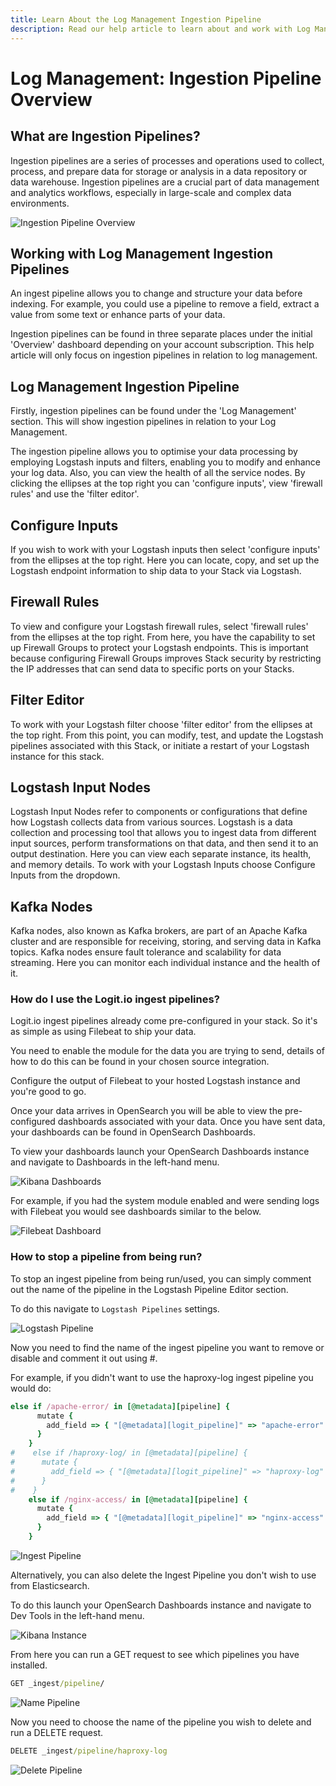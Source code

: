 ```yaml
---
title: Learn About the Log Management Ingestion Pipeline
description: Read our help article to learn about and work with Log Management Ingestion Pipelines on the Logit.io platform
---
```


# Log Management: Ingestion Pipeline Overview

## What are Ingestion Pipelines?

Ingestion pipelines are a series of processes and operations used to collect, 
process, and prepare data for storage or analysis in a data repository or data 
warehouse. Ingestion pipelines are a crucial part of data management and analytics 
workflows, especially in large-scale and complex data environments.

![Ingestion Pipeline Overview](@/images/help/log-management/ingestion-pipelines/ingestion-pipeline-overview.png)

## Working with Log Management Ingestion Pipelines

An ingest pipeline allows you to change and structure your data before indexing. 
For example, you could use a pipeline to remove a field, extract a value from 
some text or enhance parts of your data.

Ingestion pipelines can be found in three separate places under the initial 'Overview' 
dashboard depending on your account subscription. This help article will only focus 
on ingestion pipelines in relation to log management.

## Log Management Ingestion Pipeline

Firstly, ingestion pipelines can be found under the 'Log Management' section. 
This will show ingestion pipelines in relation to your Log Management.

The ingestion pipeline allows you to optimise your data processing by employing 
Logstash inputs and filters, enabling you to modify and enhance your log data. 
Also, you can view the health of all the service nodes. By clicking the ellipses 
at the top right you can 'configure inputs', view 'firewall rules' and use the 'filter editor'.

## Configure Inputs

If you wish to work with your Logstash inputs then select 'configure inputs' from 
the ellipses at the top right. Here you can locate, copy, and set up the 
Logstash endpoint information to ship data to your Stack via Logstash. 

## Firewall Rules

To view and configure your Logstash firewall rules, select 'firewall rules' from 
the ellipses at the top right. From here, you have the capability to set up Firewall 
Groups to protect your Logstash endpoints. This is important because configuring 
Firewall Groups improves Stack security by restricting the IP addresses that can 
send data to specific ports on your Stacks.

## Filter Editor

To work with your Logstash filter choose 'filter editor' from the ellipses at the 
top right. From this point, you can modify, test, and update the Logstash pipelines 
associated with this Stack, or initiate a restart of your Logstash instance for this stack.

## Logstash Input Nodes

Logstash Input Nodes refer to components or configurations that define how 
Logstash collects data from various sources. Logstash is a data collection 
and processing tool that allows you to ingest data from different input sources, 
perform transformations on that data, and then send it to an output destination. 
Here you can view each separate instance, its health, and memory details. To work 
with your Logstash Inputs choose Configure Inputs from the dropdown. 

## Kafka Nodes

Kafka nodes, also known as Kafka brokers, are part of an Apache Kafka cluster and 
are responsible for receiving, storing, and serving data in Kafka topics. Kafka 
nodes ensure fault tolerance and scalability for data streaming. 
Here you can monitor each individual instance and the health of it.

### How do I use the Logit.io ingest pipelines?
Logit.io ingest pipelines already come pre-configured in your stack. So it's as simple as using Filebeat to ship your data.

You need to enable the module for the data you are trying to send, details of how to do this can be found in your chosen source integration. 

Configure the output of Filebeat to your hosted Logstash instance and you're good to go.

Once your data arrives in OpenSearch you will be able to view the pre-configured dashboards associated with your data. Once you have sent data, your dashboards can be found in OpenSearch Dashboards. 

To view your dashboards launch your OpenSearch Dashboards instance and navigate to Dashboards in the left-hand menu.

![Kibana Dashboards](@/images/help/log-management/ingestion-pipelines/kibana-dashboards.png)

For example, if you had the system module enabled and were sending logs with Filebeat you would see dashboards similar to the below.

![Filebeat Dashboard](@/images/help/log-management/ingestion-pipelines/filebeat-dashboard.png)

### How to stop a pipeline from being run?
To stop an ingest pipeline from being run/used, you can simply comment out the name of the pipeline in the Logstash Pipeline Editor section.

To do this navigate to `Logstash Pipelines` settings.

![Logstash Pipeline](@/images/help/log-management/ingestion-pipelines/logstash-pipeline.png)

Now you need to find the name of the ingest pipeline you want to remove or disable and comment it out using #.

For example, if you didn't want to use the haproxy-log ingest pipeline you would do:

```ruby
else if /apache-error/ in [@metadata][pipeline] {
      mutate {
        add_field => { "[@metadata][logit_pipeline]" => "apache-error" }
      }    
    }
#    else if /haproxy-log/ in [@metadata][pipeline] {
#      mutate {
#        add_field => { "[@metadata][logit_pipeline]" => "haproxy-log" }
#      }    
#    }
    else if /nginx-access/ in [@metadata][pipeline] {
      mutate {
        add_field => { "[@metadata][logit_pipeline]" => "nginx-access" }
      }    
    }
```

![Ingest Pipeline](@/images/help/log-management/ingestion-pipelines/ingest-pipeline.png)

Alternatively, you can also delete the Ingest Pipeline you don't wish to use from Elasticsearch.

To do this launch your OpenSearch Dashboards instance and navigate to Dev Tools in the left-hand menu.

![Kibana Instance](@/images/help/log-management/ingestion-pipelines/kibana-instance.png)

From here you can run a GET request to see which pipelines you have installed.

```cmd copy
GET _ingest/pipeline/
```

![Name Pipeline](@/images/help/log-management/ingestion-pipelines/name-pipeline.png)

Now you need to choose the name of the pipeline you wish to delete and run a DELETE request.

```cmd copy
DELETE _ingest/pipeline/haproxy-log
```

![Delete Pipeline](@/images/help/log-management/ingestion-pipelines/delete-pipeline.png)